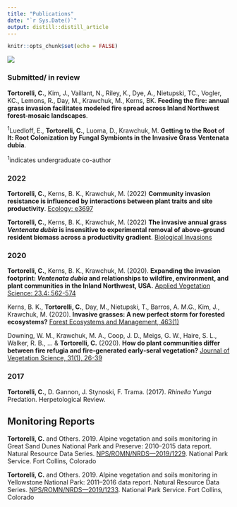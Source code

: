 ```yaml
---
title: "Publications"
date: "`r Sys.Date()`"
output: distill::distill_article
---
```


```r
knitr::opts_chunk$set(echo = FALSE)
```
![](images/sagebrush_banner.jpg)

### Submitted/ in review
**Tortorelli, C.**, Kim, J., Vaillant, N., Riley, K., Dye, A., Nietupski, TC., Vogler, KC., Lemons, R., Day, M., Krawchuk, M., Kerns, BK. **Feeding the fire: annual grass invasion facilitates modeled fire spread across Inland Northwest forest-mosaic landscapes**.

<sup>1</sup>Luedloff, E., **Tortorelli, C.**, Luoma, D., Krawchuk, M. **Getting to the Root of It: Root Colonization by Fungal Symbionts in the Invasive Grass Ventenata dubia**.

<sup>1</sup>indicates undergraduate co-author

### 2022
**Tortorelli, C.**, Kerns, B. K., Krawchuk, M. (2022) **Community invasion resistance is influenced by interactions between plant traits and site productivity**. [Ecology: e3697](https://doi.org/10.1002/ecy.3697)

**Tortorelli, C.**, Kerns, B. K., Krawchuk, M. (2022) **The invasive annual grass *Ventenata dubia* is insensitive to experimental removal of above-ground resident biomass across a productivity gradient**. [Biological Invasions](https://link.springer.com/article/10.1007/s10530-022-02823-5)

### 2020
**Tortorelli, C.**, Kerns, B. K., Krawchuk, M. (2020). **Expanding the invasion footprint: *Ventenata dubia* and relationships to wildfire, environment, and plant communities in the Inland Northwest, USA.** [Applied Vegetation Science: 23.4: 562-574](https://www.fs.usda.gov/treesearch/pubs/60889)

Kerns, B. K., **Tortorelli, C.**, Day, M., Nietupski, T., Barros, A. M.G., Kim, J., Krawchuk, M. (2020). **Invasive grasses: A new perfect storm for forested ecosystems?** [Forest Ecosystems and Management, 463(1)](https://www.fs.usda.gov/treesearch/pubs/59939)

Downing, W. M., Krawchuk, M. A., Coop, J. D., Meigs, G. W., Haire, S. L., Walker, R. B., ... & **Tortorelli, C.** (2020). **How do plant communities differ between fire refugia and fire‐generated early‐seral vegetation?** [Journal of Vegetation Science, 31(1), 26-39](https://onlinelibrary.wiley.com/doi/abs/10.1111/jvs.12814?af=R)

### 2017
**Tortorelli, C.**, D. Gannon, J. Stynoski, F. Trama. (2017). *Rhinella Yunga* Predation. Herpetological Review.

## Monitoring Reports

**Tortorelli, C.** and Others. 2019. Alpine vegetation and soils monitoring in Great Sand Dunes National Park and Preserve: 2010–2015 data report. Natural Resource Data Series. [NPS/ROMN/NRDS—2019/1229](https://irma.nps.gov/DataStore/DownloadFile/628272). National Park Service. Fort Collins, Colorado

**Tortorelli, C.** and Others. 2019. Alpine vegetation and soils monitoring in Yellowstone National Park: 2011–2016 data report. Natural Resource Data Series. [NPS/ROMN/NRDS—2019/1233](https://irma.nps.gov/DataStore/DownloadFile/628782). National Park Service. Fort Collins, Colorado
